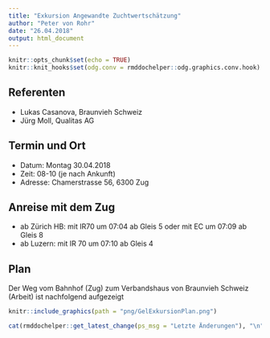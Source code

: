 ```yaml
---
title: "Exkursion Angewandte Zuchtwertschätzung"
author: "Peter von Rohr"
date: "26.04.2018"
output: html_document
---
```


```r
knitr::opts_chunk$set(echo = TRUE)
knitr::knit_hooks$set(odg.conv = rmddochelper::odg.graphics.conv.hook)
```

## Referenten
* Lukas Casanova, Braunvieh Schweiz
* Jürg Moll, Qualitas AG


## Termin und Ort
* Datum: Montag 30.04.2018
* Zeit: 08-10 (je nach Ankunft)
* Adresse: Chamerstrasse 56, 6300 Zug


## Anreise mit dem Zug
* ab Zürich HB: mit IR70 um 07:04 ab Gleis 5 oder mit EC um 07:09 ab Gleis 8
* ab Luzern: mit IR 70 um 07:10 ab Gleis 4


## Plan
Der Weg vom Bahnhof (Zug) zum Verbandshaus von Braunvieh Schweiz (Arbeit) ist nachfolgend aufgezeigt

```r
knitr::include_graphics(path = "png/GelExkursionPlan.png")
```


```r
cat(rmddochelper::get_latest_change(ps_msg = "Letzte Änderungen"), "\n")
```
